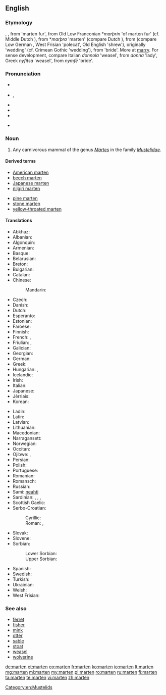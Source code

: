 {{also|Marten|Mårten}}
==English==
{{rfi}}
{{wikipedia}}
{{wikispecies|Martes}}
===Etymology===
{{etyl|enm}} {{term|martren|lang=enm}}, {{term|martryn|lang=enm}}, from {{etyl|xno}} {{term|martrine|lang=fro}} 'marten fur', from Old Low Franconian *''marþrin'' 'of marten fur' (cf. Middle Dutch {{term|martren|lang=dum}}), from *''marþra'' 'marten' (compare Dutch {{term|marter|lang=nl}}), from {{etyl|gem-pro|en}} {{recons|marþuz|lang=gem-pro}} (compare Low German {{term||Mort}}, West Frisian {{term|murd|lang=fy}} 'polecat', Old English {{term|mearþ|lang=ang}} 'shrew'), originally 'wedding' (cf. Crimean Gothic {{term||marzus}} 'wedding'), from {{etyl|ine-pro|en}} {{recons|martus|lang=ine-pro}} 'bride'. More at [[marry]]. For sense development, compare Italian ''donnola'' 'weasel', from ''donna'' 'lady', Greek ''nyfítsa'' 'weasel', from ''nymfē'' 'bride'.

===Pronunciation===
* {{a|UK}} {{IPA|/ˈmɑː(ɹ).tɪn/|/ˈmɑː(ɹ).tən/}}
* {{a|US}} {{IPA|/ˈmɑtən/}}, {{X-SAMPA|/"mAr\t@n/}}
* {{audio|En-us-marten.ogg|Audio (US)}}
* {{hyphenation|mar|ten}}
* {{rhymes|ɑː(ɹ)tɪn}}
* {{homophones|lang=en|martin|Martin}} {{qualifier|in some accents}}

===Noun===
{{en-noun}}

# Any carnivorous mammal of the genus ''[[Martes]]'' in the family ''[[Mustelidae]]''.

====Derived terms====
{{rel-top|terms derived from ''marten''}}
* [[American marten]]
* [[beech marten]]
* [[Japanese marten]]
* [[nilgiri marten]]
{{rel-mid}}
* [[pine marten]]
* [[stone marten]]
* [[yellow-throated marten]]
{{rel-bottom}}

====Translations====
{{trans-top|mammal}}
* Abkhaz: {{t-|ab|цыҕ|tr=cyġ|sc=Cyrl}}
* Albanian: {{t-|sq|zardafi}}
* Algonquin: {{tø|alq|wàbicèsè}}
* Armenian: {{t+|hy|կզաքիս|tr=kzak'is}}
* Basque: {{t-|eu|lepahori}}
* Belarusian: {{t-|be|куніца|f|tr=kuníca}}
* Breton: {{t+|br|mart}}
* Bulgarian: {{t-|bg|бялка|f|tr=bjálka}}
* Catalan: {{t+|ca|marta|f}}
* Chinese:
*: Mandarin: {{t|cmn|貂|tr=diāo|sc=Hani}}
* Czech: {{t+|cs|kuna|f}}
* Danish: {{t-|da|mår}}
* Dutch: {{t+|nl|marter|m}}
* Esperanto: {{t-|eo|marteso}}
* Estonian: {{t-|et|nugis}}
* Faroese: {{t-|fo|márur}}
* Finnish: {{t+|fi|näätä}}
* French: {{t+|fr|marte|f}}, {{t+|fr|martre|f}}
* Friulian: {{tø|fur|mardar}}, {{tø|fur|martar}}
* Galician: {{t-|gl|marta|f}}
* Georgian: {{t-|ka|კვერნა|tr=kverna|sc=Geor}}
* German: {{t+|de|Marder|m}}
* Greek: {{t-|el|δενδροκούναβο|tr=dendrokúnavo}}
* Hungarian: {{t-|hu|nyuszt}}, {{t+|hu|nyest}}
* Icelandic: {{t+|is|mörður}}
* Irish: {{t+|ga|cat crainn}}
* Italian: {{t+|it|martora|f}}
* Japanese: {{t+|ja|テン|tr=ten|sc=Jpan}}
* Jèrriais: {{tø|roa-jer|martre|f}}
* Korean: {{t+|ko|담비|tr=dam bi|sc=Kore}}
{{trans-mid}}
* Ladin: {{tø|lld|meder}}
* Latin: {{t-|la|martes|f}}
* Latvian: {{t-|lv|cauna|f}}
* Lithuanian: {{t+|lt|kiaunė|f}}
* Macedonian: {{t-|mk|куна|f|tr=kúna}}
* Narragansett: {{tø|xnt|wappenagh}}
* Norwegian: {{t-|no|mår}}
* Occitan: {{t-|oc|marta}}
* Ojibwe: {{tø|oj|waabizheshi}}, {{tø|oj|waabizheshiwag|p}}
* Persian: {{t+|fa|سمور|tr=samur}}
* Polish: {{t+|pl|kuna|f}}
* Portuguese: {{t+|pt|marta}}
* Romanian: {{t-|ro|jder}}
* Romansch: {{tø|rom|fiergna}}
* Russian: {{t+|ru|куница|f|tr=kuníca}}
* Sami: [[neahti]]
* Sardinian: {{t-|sc|schirri}}, {{t-|sc|isbirru}}, {{t-|sc|marta}}, {{t-|sc|martzu}}
* Scottish Gaelic: {{t-|gd|taghan}}
* Serbo-Croatian:
*: Cyrillic: {{t-|sh|куна|f|sc=Cyrl}}
*: Roman: {{t-|sh|kuna|f}}, {{t-|sh|cibetka|f}}
* Slovak: {{t-|sk|kuna|f}}
* Slovene: {{t+|sl|kuna|f}}
* Sorbian:
*: Lower Sorbian: {{tø|dsb|kuna|f}}
*: Upper Sorbian: {{t-|hsb|kuna|f}}
* Spanish: {{t-|es|marta|f}}
* Swedish: {{t-|sv|mård}}
* Turkish: {{t+|tr|sansar}}
* Ukrainian: {{t-|uk|куниця|f|tr=kunýcja}}
* Welsh: {{t-|cy|bele}}
* West Frisian: {{t-|fy|marter}}
{{trans-bottom}}

===See also===
* [[ferret]]
* [[fisher]]
* [[mink]]
* [[otter]]
* [[sable]]
* [[stoat]]
* [[weasel]]
* [[wolverine]]

[[Category:en:Mustelids]]

[[de:marten]]
[[et:marten]]
[[eo:marten]]
[[fr:marten]]
[[ko:marten]]
[[io:marten]]
[[lt:marten]]
[[mg:marten]]
[[ml:marten]]
[[my:marten]]
[[pl:marten]]
[[ro:marten]]
[[ru:marten]]
[[fi:marten]]
[[ta:marten]]
[[te:marten]]
[[vi:marten]]
[[zh:marten]]